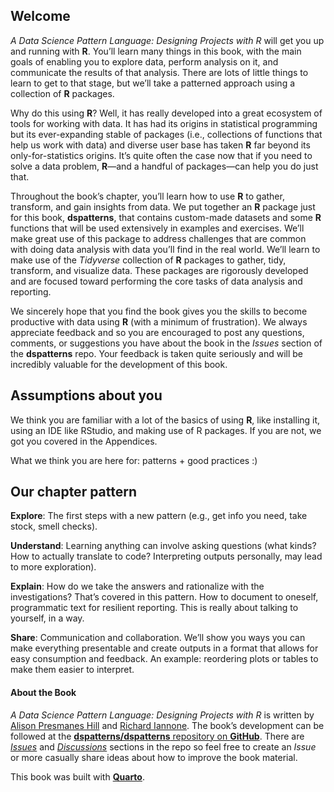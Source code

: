 ## Welcome {.unnumbered}

*A Data Science Pattern Language: Designing Projects with R* will get you up and running with **R**. You'll learn many things in this book, with the main goals of enabling you to explore data, perform analysis on it, and communicate the results of that analysis. There are lots of little things to learn to get to that stage, but we'll take a patterned approach using a collection of **R** packages.

Why do this using **R**? Well, it has really developed into a great ecosystem of tools for working with data. It has had its origins in statistical programming but its ever-expanding stable of packages (i.e., collections of functions that help us work with data) and diverse user base has taken **R** far beyond its only-for-statistics origins. It's quite often the case now that if you need to solve a data problem, **R**&mdash;and a handful of packages&mdash;can help you do just that.

Throughout the book's chapter, you'll learn how to use **R** to gather, transform, and gain insights from data. We put together an **R** package just for this book, **dspatterns**, that contains custom-made datasets and some **R** functions that will be used extensively in examples and exercises. We'll make great use of this package to address challenges that are common with doing data analysis with data you'll find in the real world. We'll learn to make use of the *Tidyverse* collection of **R** packages to gather, tidy, transform, and visualize data. These packages are rigorously developed and are focused toward performing the core tasks of data analysis and reporting. 

We sincerely hope that you find the book gives you the skills to become productive with data using **R** (with a minimum of frustration). We always appreciate feedback and so you are encouraged to post any questions, comments, or suggestions you have about the book in the *Issues* section of the **dspatterns** repo. Your feedback is taken quite seriously and will be incredibly valuable for the development of this book.

## Assumptions about you

We think you are familiar with a lot of the basics of using **R**, like installing it, using an IDE like RStudio, and making use of R packages. If you are not, we got you covered in the Appendices.

What we think you are here for: patterns + good practices :)

## Our chapter pattern

**Explore**: The first steps with a new pattern (e.g., get info you need, take stock, smell checks).

**Understand**: Learning anything can involve asking questions (what kinds? How to actually translate to code? Interpreting outputs personally, may lead to more exploration).

**Explain**: How do we take the answers and rationalize with the investigations? That's covered in this pattern. How to document to oneself, programmatic text for resilient reporting. This is really about talking to yourself, in a way.

**Share**: Communication and collaboration. We'll show you ways you can make everything presentable and create outputs in a format that allows for easy consumption and feedback. An example: reordering plots or tables to make them easier to interpret.

#### About the Book {-}

*A Data Science Pattern Language: Designing Projects with R* is written by [Alison Presmanes Hill](https://github.com/apreshill) and [Richard Iannone](https://github.com/rich-iannone). The book's development can be followed at the [**dspatterns/dspatterns** repository on **GitHub**](https://github.com/dspatterns/dspatterns). There are [*Issues*](https://github.com/dspatterns/dspatterns/issues) and [*Discussions*](https://github.com/dspatterns/dspatterns/discussions) sections in the repo so feel free to create an *Issue* or more casually share ideas about how to improve the book material.

This book was built with [**Quarto**](https://quarto.org).

